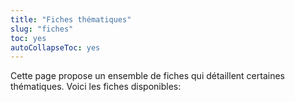---
title: "Fiches thématiques"
slug: "fiches"
toc: yes
autoCollapseToc: yes
---

Cette page propose un ensemble de fiches qui détaillent certaines thématiques. Voici les fiches disponibles:

